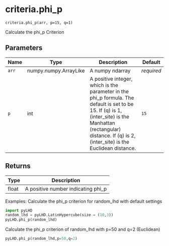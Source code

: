 # criteria.phi_p { #pyLHD.criteria.phi_p }

`criteria.phi_p(arr, p=15, q=1)`

Calculate the phi_p Criterion

## Parameters

| Name   | Type                  | Description                                                                                                                                                                                                           | Default    |
|--------|-----------------------|-----------------------------------------------------------------------------------------------------------------------------------------------------------------------------------------------------------------------|------------|
| `arr`  | numpy.numpy.ArrayLike | A numpy ndarray                                                                                                                                                                                                       | _required_ |
| `p`    | int                   | A positive integer, which is the parameter in the phi_p formula. The default is set to be 15. If (q) is 1, (inter_site) is the Manhattan (rectangular) distance. If (q) is 2, (inter_site) is the Euclidean distance. | `15`       |

## Returns

| Type   | Description                        |
|--------|------------------------------------|
| float  | A positive number indicating phi_p |

Examples:
Calculate the phi_p criterion for random_lhd with default settings
```python
import pyLHD
random_lhd = pyLHD.LatinHypercube(size = (10,3))
pyLHD.phi_p(random_lhd)  
```
Calculate the phi_p criterion of random_lhd with p=50 and q=2 (Euclidean)
```python
pyLHD.phi_p(random_lhd,p=50,q=2) 
```